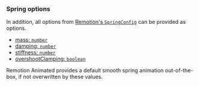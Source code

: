 ### Spring options

In addition, all options from [Remotion's `SpringConfig`](https://www.remotion.dev/docs/spring#config) can be provided as options.

- [mass: `number`](https://www.remotion.dev/docs/spring#mass)
- [damping: `number`](https://www.remotion.dev/docs/spring#damping)
- [stiffness: `number`](https://www.remotion.dev/docs/spring#stiffness)
- [overshootClamping: `boolean`](https://www.remotion.dev/docs/spring#overshootclamping)

Remotion Animated provides a default smooth spring animation out-of-the-box, if not overwritten by these values.
